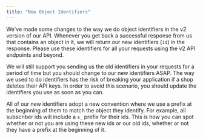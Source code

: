 ```yaml
---
title: "New Object Identifiers"
---
```

We've made some changes to the way we do object identifiers in the v2 version of our API. Whenever you get back a successful response from us that contains an object in it, we will return our new identifiers (`id`) in the response. Please use these identifiers for all your requests using the v2 API endpoints and beyond.

We will still support you sending us the old identifiers in your requests for a period of time but you should change to our new identifiers ASAP. The way we used to do identifiers has the risk of breaking your application if a shop deletes their API keys. In order to avoid this scenario, you should update the identifiers you use as soon as you can.

All of our new identifiers adopt a new convention where we use a prefix at the beginning of them to match the object they identify. For example, all subscriber ids will include a `s_` prefix for their ids. This is how you can spot whether or not you are using these new ids or our old ids, whether or not they have a prefix at the beginning of it.



